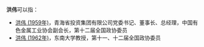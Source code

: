 '''洪伟'''可以指：
* [[洪伟_(1959年)|洪伟 (1959年)]]，青海省投资集团有限公司党委书记、董事长、总经理，中国有色金属工业协会副会长，第十二届全国政协委员 
* [[洪伟_(1962年)|洪伟 (1962年)]]，东南大学教授，第十一、十二届全国政协委员 

{{disambig}}
